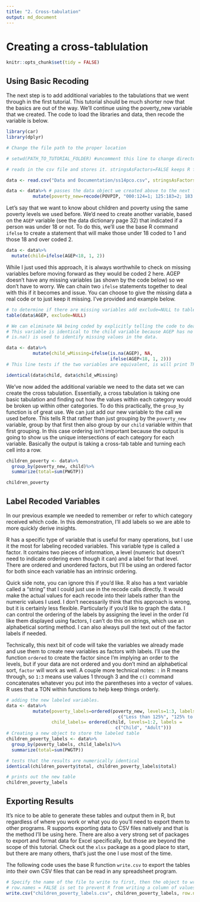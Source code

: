 ```yaml
---
title: "2. Cross-tabulation"
output: md_document
---
```

# Creating a cross-tablulation
```r
knitr::opts_chunk$set(tidy = FALSE)
```
## Using Basic Recoding

The next step is to add additional variables to the tabulations that we went through in the first tutorial.  This tutorial should be much shorter now that the basics are out of the way.  We'll continue using the poverty_new variable that we created.  The code to load the libraries and data, then recode the variable is below.

```r
library(car)
library(dplyr)

# Change the file path to the proper location

# setwd(PATH_TO_TUTORIAL_FOLDER) #uncomment this line to change directory.

# reads in the csv file and stores it. stringsAsFactors=FALSE keeps R from transforming variables you don't want transformed.

data <- read.csv("Data and Documentation/ss14pco.csv", stringsAsFactors=FALSE) 

data <- data%>% # passes the data object we created above to the next function
          mutate(poverty_new=recode(POVPIP, "000:124=1; 125:183=2; 183:501=3")) # adds the poverty_new variable to the end of the dataset, it doesn't over write POVPIP.

```

Let's say that we want to know about children and poverty using the same poverty levels we used before.  We'd need to create another variable, based on the `AGEP` variable (see the data dictionary page 32) that indicated if a person was under 18 or not. To do this, we'll use the base R command `ifelse` to create a statement that will make those under 18 coded to 1 and those 18 and over coded 2. 

```r

data <- data%>%
  mutate(child=ifelse(AGEP<18, 1, 2))
```


While I just used this approach, it is always worthwhile to check on missing variables before moving forward as they would be coded 2 here.  AGEP doesn't have any missing variables (as shown by the code below) so we don't have to worry. We can chain two `ifelse` statements together to deal with this if it becomes and issue.  You can choose to give the missing data a real code or to just keep it missing.  I've provided and example below.

```r

# to determine if there are missing variables add exclude=NULL to table()
table(data$AGEP, exclude=NULL)

# We can eliminate NA being coded by explicitly telling the code to deal with them on their own.
# This variable is identical to the child variable because AGEP has no missing values.
# is.na() is used to identify missing values in the data.

data <- data%>%
          mutate(child_wMissing=ifelse(is.na(AGEP), NA,
                                       ifelse(AGEP<18, 1, 2)))
# This line tests if the two variables are equivalent, is will print TRUE if they are.

identical(data$child, data$child_wMissing)

```


We've now added the additional variable we need to the data set we can create the cross tabulation. Essentially, a cross tabulation is taking one basic tabulation and finding out how the values within each category would be broken up within other categories.  To do this practically, the `group_by` function is of great use.  We can just add our new variable to the call we used before.  This tells R that rather than just grouping by the `poverty_new` variable, group by that first then also group by our `child` variable within that first grouping.  In this case ordering isn't important because the output is going to show us the unique intersections of each category for each variable.  Basically the output is taking a cross-tab table and turning each cell into a row.

```r

children_poverty <- data%>%
  group_by(poverty_new, child)%>%
  summarize(total=sum(PWGTP))

children_poverty
```

## Label Recoded Variables

In our previous example we needed to remember or refer to which category received which code.  In this demonstration, I'll add labels so we are able to more quickly derive insights.

R has a specific type of variable that is useful for many operations, but I use it the most for labeling recoded variables.  This variable type is called a factor.  It contains two pieces of information, a level (numeric but doesn't need to indicate ordering even though it can) and a label for that level.  There are ordered and unordered factors, but I'll be using an ordered factor for both since each variable has an intrinsic ordering.

Quick side note, you can ignore this if you'd like.  R also has a text variable called a "string" that I could just use in the recode calls directly.  It would make the actual values for each recode into their labels rather than the numeric values I used.  I don't necessarily think that this approach is wrong, but it is certainly less flexible.  Particularly if you'd like to graph the data.  I can control the ordering of the labels by assigning the level in the order I'd like them displayed using factors, I can't do this on strings, which use an alphabetical sorting method.  I can also always pull the text out of the factor labels if needed.

Technically, this next bit of code will take the variables we already made and use them to create new variables as factors with labels.  I'll use the function `ordered` to create the factor since I'm implying an order to the levels, but if your data are not ordered and you don't mind an alphabetical sort, `factor` will work as well. A couple more technical notes: `:` in R means through, so `1:3` means use values 1 through 3 and the `c()` command concatenates whatever you put into the parentheses into a vector of values.  R uses that a TON within functions to help keep things orderly.

```r

# adding the new labeled variables.
data <- data%>%
          mutate(poverty_labels=ordered(poverty_new, levels=1:3, labels =
                                          c("Less than 125%", "125% to 183%", "More than 183%")),
                 child_labels= ordered(child, levels=1:2, labels = 
                                         c("Child", "Adult")))
# Creating a new object to store the labeled table
children_poverty_labels <- data%>%
  group_by(poverty_labels, child_labels)%>%
  summarize(total=sum(PWGTP))

# tests that the results are numerically identical
identical(children_poverty$total, children_poverty_labels$total)

# prints out the new table
children_poverty_labels


```

## Exporting Results

It's nice to be able to generate these tables and output them in R, but regardless of where you work or what you do you'll need to export them to other programs.  R supports exporting data to CSV files natively and that is the method I'll be using here.  There are also a very strong set of packages to export and format data for Excel specifically, but those are beyond the scope of this tutorial.  Check out the `xlsx` package as a good place to start, but there are many others, that's just the one I use most of the time.

The following code uses the base R function `write.csv` to export the tables into their own CSV files that can be read in any spreadsheet program.

```r

# Specify the name of the file to write to first, then the object to write.
# row.names = FALSE is set to prevent R from writing a column of values out with the row number in the final output.
write.csv("children_poverty_labels.csv", children_poverty_labels, row.names = FALSE)

```


